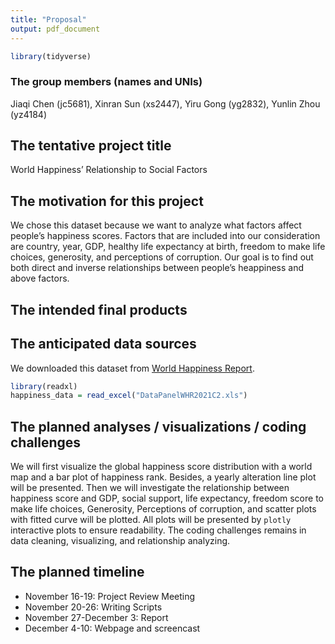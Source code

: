 ```yaml
---
title: "Proposal"
output: pdf_document
---
```


```r
library(tidyverse)
```

### The group members (names and UNIs)

Jiaqi Chen (jc5681),
Xinran Sun (xs2447),
Yiru Gong (yg2832),
Yunlin Zhou (yz4184)

## The tentative project title

World Happiness' Relationship to Social Factors

## The motivation for this project

We chose this dataset because we want to analyze what factors affect people's happiness scores. Factors that are included into our consideration are country, year, GDP, healthy life expectancy at birth, freedom to make life choices, generosity, and perceptions of corruption. Our goal is to find out both direct and inverse relationships between people's heappiness and above factors. 

## The intended final products

## The anticipated data sources

We downloaded this dataset from [World Happiness Report](https://worldhappiness.report/ed/2021/#appendices-and-data).

```r
library(readxl)
happiness_data = read_excel("DataPanelWHR2021C2.xls")
```

## The planned analyses / visualizations / coding challenges

We will first visualize the global happiness score distribution with a world map and a bar plot of happiness rank. Besides, a yearly alteration line plot will be presented. Then we will investigate the relationship between happiness score and GDP, social support, life expectancy, freedom score to make life choices, Generosity, Perceptions of corruption, and scatter plots with fitted curve will be plotted. All plots will be presented by `plotly` interactive plots to ensure readability. The coding challenges remains in data cleaning, visualizing, and relationship analyzing.

## The planned timeline

* November 16-19: Project Review Meeting
* November 20-26: Writing Scripts
* November 27-December 3: Report
* December 4-10: Webpage and screencast
